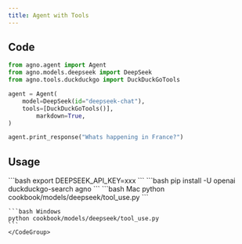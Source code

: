 ```yaml
---
title: Agent with Tools
---
```


## Code

```python cookbook/models/deepseek/tool_use.py
from agno.agent import Agent
from agno.models.deepseek import DeepSeek
from agno.tools.duckduckgo import DuckDuckGoTools

agent = Agent(
    model=DeepSeek(id="deepseek-chat"),
    tools=[DuckDuckGoTools()],
        markdown=True,
)

agent.print_response("Whats happening in France?")
```

## Usage

<Steps>
  <Snippet file="create-venv-step.mdx" />

  <Step title="Set your API key">
    ```bash
    export DEEPSEEK_API_KEY=xxx
    ```
  </Step>

  <Step title="Install libraries">
    ```bash
    pip install -U openai duckduckgo-search agno
    ```
  </Step>

  <Step title="Run Agent">
    <CodeGroup>
    ```bash Mac
    python cookbook/models/deepseek/tool_use.py
    ```

    ```bash Windows
    python cookbook/models/deepseek/tool_use.py
    ```
    </CodeGroup>
  </Step>
</Steps>